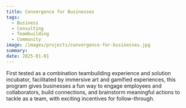 ```yaml
---
title: Convergence for Businesses
tags:
  - Business
  - Consulting
  - Teambuilding
  - Community
image: /images/projects/convergence-for-businesses.jpg
summary:
date: 2025-01-01
---
```


First tested as a combination teambuilding experience and solution incubator, facilitated by immersive art and gamified experiences, this program gives businesses a fun way to engage employees and collaborators, build connections, and brainstorm meaningful actions to tackle as a team, with exciting incentives for follow-through.
